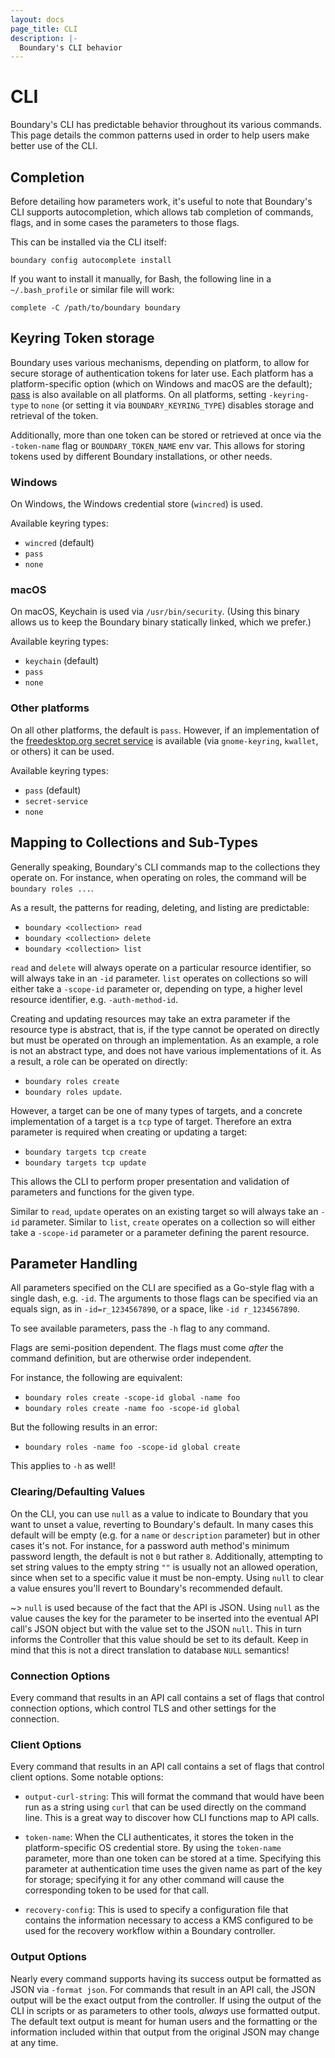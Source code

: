 ```yaml
---
layout: docs
page_title: CLI
description: |-
  Boundary's CLI behavior
---
```


# CLI

Boundary's CLI has predictable behavior throughout its various commands. This
page details the common patterns used in order to help users make better use
of the CLI.

## Completion

Before detailing how parameters work, it's useful to note that Boundary's CLI
supports autocompletion, which allows tab completion of commands, flags, and in
some cases the parameters to those flags.

This can be installed via the CLI itself:

`boundary config autocomplete install`

If you want to install it manually, for Bash, the following line in a
`~/.bash_profile` or similar file will work:

`complete -C /path/to/boundary boundary`

## Keyring Token storage

Boundary uses various mechanisms, depending on platform, to allow for secure
storage of authentication tokens for later use. Each platform has a
platform-specific option (which on Windows and macOS are the default);
[pass](https://www.passwordstore.org/) is also available on all platforms. On
all platforms, setting `-keyring-type` to `none` (or setting it via
`BOUNDARY_KEYRING_TYPE`) disables storage and retrieval of the token.

Additionally, more than one token can be stored or retrieved at once via the
`-token-name` flag or `BOUNDARY_TOKEN_NAME` env var. This allows for storing
tokens used by different Boundary installations, or other needs.

### Windows

On Windows, the Windows credential store (`wincred`) is used.

Available keyring types:

- `wincred` (default)
- `pass`
- `none`

### macOS

On macOS, Keychain is used via `/usr/bin/security`. (Using this binary allows us
to keep the Boundary binary statically linked, which we prefer.)

Available keyring types:

- `keychain` (default)
- `pass`
- `none`

### Other platforms

On all other platforms, the default is `pass`. However, if an implementation of
the [freedesktop.org secret
service](https://specifications.freedesktop.org/secret-service/latest/) is
available (via `gnome-keyring`, `kwallet`, or others) it can be used.

Available keyring types:

- `pass` (default)
- `secret-service`
- `none`

## Mapping to Collections and Sub-Types

Generally speaking, Boundary's CLI commands map to the collections they operate
on. For instance, when operating on roles, the command will be `boundary roles ...`.

As a result, the patterns for reading, deleting, and listing are predictable:

- `boundary <collection> read`
- `boundary <collection> delete`
- `boundary <collection> list`

`read` and `delete` will always operate on a particular resource identifier, so
will always take in an `-id` parameter. `list` operates on collections so will
either take a `-scope-id` parameter or, depending on type, a higher level
resource identifier, e.g. `-auth-method-id`.

Creating and updating resources may take an extra parameter if the resource type
is abstract, that is, if the type cannot be operated on directly but must be
operated on through an implementation. As an example, a role is not an abstract
type, and does not have various implementations of it. As a result, a role can
be operated on directly:

- `boundary roles create`
- `boundary roles update`.

However, a target can be one of many types of targets, and a concrete
implementation of a target is a `tcp` type of target. Therefore an extra
parameter is required when creating or updating a target:

- `boundary targets tcp create`
- `boundary targets tcp update`

This allows the CLI to perform proper presentation and validation of parameters
and functions for the given type.

Similar to `read`, `update` operates on an existing target so will always take
an `-id` parameter. Similar to `list`, `create` operates on a collection so will
either take a `-scope-id` parameter or a parameter defining the parent resource.

## Parameter Handling

All parameters specified on the CLI are specified as a Go-style flag with a
single dash, e.g. `-id`. The arguments to those flags can be specified via an
equals sign, as in `-id=r_1234567890`, or a space, like `-id r_1234567890`.

To see available parameters, pass the `-h` flag to any command.

Flags are semi-position dependent. The flags must come _after_ the command
definition, but are otherwise order independent.

For instance, the following are equivalent:

- `boundary roles create -scope-id global -name foo`
- `boundary roles create -name foo -scope-id global`

But the following results in an error:

- `boundary roles -name foo -scope-id global create`

This applies to `-h` as well!

### Clearing/Defaulting Values

On the CLI, you can use `null` as a value to indicate to Boundary that you want
to unset a value, reverting to Boundary's default. In many cases this default
will be empty (e.g. for a `name` or `description` parameter) but in other cases
it's not. For instance, for a password auth method's minimum password length,
the default is not `0` but rather `8`. Additionally, attempting to set string
values to the empty string `""` is usually not an allowed operation, since when
set to a specific value it must be non-empty. Using `null` to clear a value
ensures you'll revert to Boundary's recommended default.

~> `null` is used because of the fact that the API is JSON. Using `null` as the
value causes the key for the parameter to be inserted into the eventual API
call's JSON object but with the value set to the JSON `null`. This in turn
informs the Controller that this value should be set to its default. Keep in
mind that this is not a direct translation to database `NULL` semantics!

### Connection Options

Every command that results in an API call contains a set of flags that control
connection options, which control TLS and other settings for the connection.

### Client Options

Every command that results in an API call contains a set of flags that control
client options. Some notable options:

- `output-curl-string`: This will format the command that would have been run as
  a string using `curl` that can be used directly on the command line. This is a
  great way to discover how CLI functions map to API calls.

- `token-name`: When the CLI authenticates, it stores the token in the
  platform-specific OS credential store. By using the `token-name` parameter, more
  than one token can be stored at a time. Specifying this parameter at
  authentication time uses the given name as part of the key for storage;
  specifying it for any other command will cause the corresponding token to be
  used for that call.

- `recovery-config`: This is used to specify a configuration file that contains
  the information necessary to access a KMS configured to be used for the recovery
  workflow within a Boundary controller.

### Output Options

Nearly every command supports having its success output be formatted as JSON via
`-format json`. For commands that result in an API call, the JSON output will be
the exact output from the controller. If using the output of the CLI in scripts
or as parameters to other tools, _always_ use formatted output. The default text
output is meant for human users and the formatting or the information included
within that output from the original JSON may change at any time.
